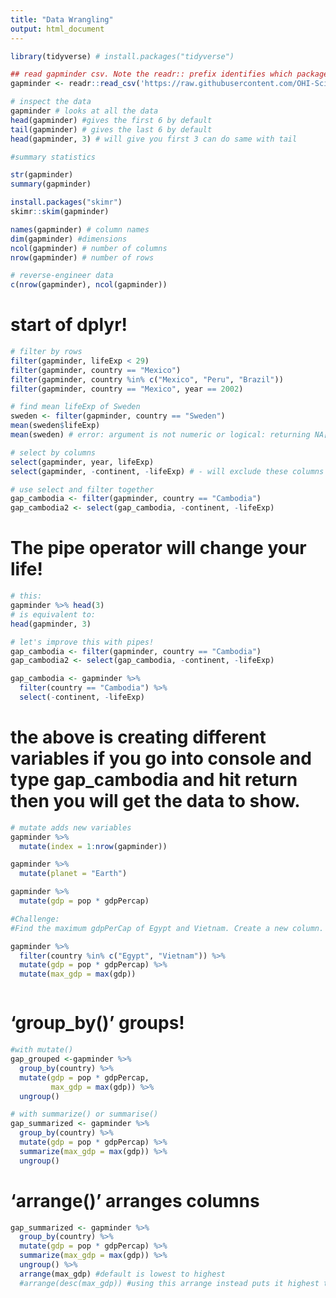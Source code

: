 ```yaml
---
title: "Data Wrangling"
output: html_document
---
```


```r
library(tidyverse) # install.packages("tidyverse")
```

```r
## read gapminder csv. Note the readr:: prefix identifies which package it's in
gapminder <- readr::read_csv('https://raw.githubusercontent.com/OHI-Science/data-science-training/master/data/gapminder.csv')

# inspect the data
gapminder # looks at all the data
head(gapminder) #gives the first 6 by default
tail(gapminder) # gives the last 6 by default
head(gapminder, 3) # will give you first 3 can do same with tail

#summary statistics

str(gapminder)
summary(gapminder)

install.packages("skimr")
skimr::skim(gapminder)

names(gapminder) # column names
dim(gapminder) #dimensions
ncol(gapminder) # number of columns
nrow(gapminder) # number of rows

# reverse-engineer data
c(nrow(gapminder), ncol(gapminder))

```

# start of dplyr!
```r
# filter by rows
filter(gapminder, lifeExp < 29)
filter(gapminder, country == "Mexico")
filter(gapminder, country %in% c("Mexico", "Peru", "Brazil"))
filter(gapminder, country == "Mexico", year == 2002)

# find mean lifeExp of Sweden
sweden <- filter(gapminder, country == "Sweden")
mean(sweden$lifeExp)
mean(sweden) # error: argument is not numeric or logical: returning NA[1] NA
```

```r
# select by columns
select(gapminder, year, lifeExp)
select(gapminder, -continent, -lifeExp) # - will exclude these columns

# use select and filter together
gap_cambodia <- filter(gapminder, country == "Cambodia")
gap_cambodia2 <- select(gap_cambodia, -continent, -lifeExp)
```

# The pipe operator will change your life!

```r
# this:
gapminder %>% head(3)
# is equivalent to:
head(gapminder, 3)

# let's improve this with pipes!
gap_cambodia <- filter(gapminder, country == "Cambodia")
gap_cambodia2 <- select(gap_cambodia, -continent, -lifeExp)

gap_cambodia <- gapminder %>% 
  filter(country == "Cambodia") %>% 
  select(-continent, -lifeExp)
```
# the above is creating different variables if you go into console and type gap_cambodia and hit return then you will get the data to show.

```r
# mutate adds new variables
gapminder %>% 
  mutate(index = 1:nrow(gapminder))

gapminder %>% 
  mutate(planet = "Earth")

gapminder %>% 
  mutate(gdp = pop * gdpPercap)

#Challenge:
#Find the maximum gdpPerCap of Egypt and Vietnam. Create a new column. Only one max between the two countries.

gapminder %>%
  filter(country %in% c("Egypt", "Vietnam")) %>% 
  mutate(gdp = pop * gdpPercap) %>% 
  mutate(max_gdp = max(gdp))



```

# 'group_by()' groups!

```r
#with mutate()
gap_grouped <-gapminder %>% 
  group_by(country) %>%
  mutate(gdp = pop * gdpPercap,
         max_gdp = max(gdp)) %>% 
  ungroup()

# with summarize() or summarise()
gap_summarized <- gapminder %>% 
  group_by(country) %>% 
  mutate(gdp = pop * gdpPercap) %>% 
  summarize(max_gdp = max(gdp)) %>% 
  ungroup()
```

# 'arrange()' arranges columns
```r
gap_summarized <- gapminder %>% 
  group_by(country) %>% 
  mutate(gdp = pop * gdpPercap) %>% 
  summarize(max_gdp = max(gdp)) %>% 
  ungroup() %>% 
  arrange(max_gdp) #default is lowest to highest
  #arrange(desc(max_gdp)) #using this arrange instead puts it highest to lowest
```



